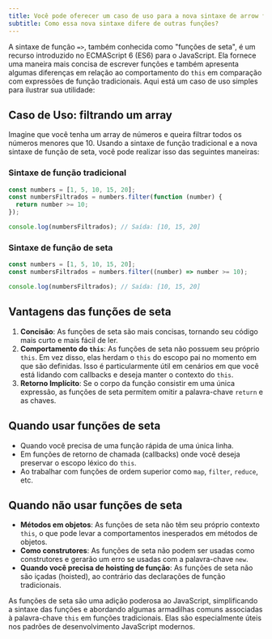 ```yaml
---
title: Você pode oferecer um caso de uso para a nova sintaxe de arrow function =>?
subtitle: Como essa nova sintaxe difere de outras funções?
---
```


A sintaxe de função `=>`, também conhecida como "funções de seta", é um recurso introduzido no ECMAScript 6 (ES6) para o JavaScript. Ela fornece uma maneira mais concisa de escrever funções e também apresenta algumas diferenças em relação ao comportamento do `this` em comparação com expressões de função tradicionais. Aqui está um caso de uso simples para ilustrar sua utilidade:

## Caso de Uso: filtrando um array

Imagine que você tenha um array de números e queira filtrar todos os números menores que 10. Usando a sintaxe de função tradicional e a nova sintaxe de função de seta, você pode realizar isso das seguintes maneiras:

### Sintaxe de função tradicional

```javascript
const numbers = [1, 5, 10, 15, 20];
const numbersFiltrados = numbers.filter(function (number) {
  return number >= 10;
});

console.log(numbersFiltrados); // Saída: [10, 15, 20]
```

### Sintaxe de função de seta

```javascript
const numbers = [1, 5, 10, 15, 20];
const numbersFiltrados = numbers.filter((number) => number >= 10);

console.log(numbersFiltrados); // Saída: [10, 15, 20]
```

## Vantagens das funções de seta

1. **Concisão**: As funções de seta são mais concisas, tornando seu código mais curto e mais fácil de ler.
1. **Comportamento do `this`**: As funções de seta não possuem seu próprio `this`. Em vez disso, elas herdam o `this` do escopo pai no momento em que são definidas. Isso é particularmente útil em cenários em que você está lidando com callbacks e deseja manter o contexto do `this`.
1. **Retorno Implícito**: Se o corpo da função consistir em uma única expressão, as funções de seta permitem omitir a palavra-chave `return` e as chaves.

## Quando usar funções de seta

- Quando você precisa de uma função rápida de uma única linha.
- Em funções de retorno de chamada (callbacks) onde você deseja preservar o escopo léxico do `this`.
- Ao trabalhar com funções de ordem superior como `map`, `filter`, `reduce`, etc.

## Quando não usar funções de seta

- **Métodos em objetos**: As funções de seta não têm seu próprio contexto `this`, o que pode levar a comportamentos inesperados em métodos de objetos.
- **Como construtores**: As funções de seta não podem ser usadas como construtores e gerarão um erro se usadas com a palavra-chave `new`.
- **Quando você precisa de hoisting de função**: As funções de seta não são içadas (hoisted), ao contrário das declarações de função tradicionais.

As funções de seta são uma adição poderosa ao JavaScript, simplificando a sintaxe das funções e abordando algumas armadilhas comuns associadas à palavra-chave `this` em funções tradicionais. Elas são especialmente úteis nos padrões de desenvolvimento JavaScript modernos.

